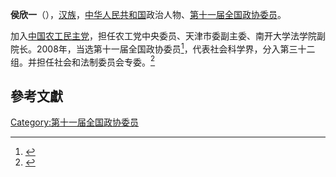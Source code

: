 '''侯欣一'''（{{bd|1960年||}}），[[汉族|汉族]]，[[中华人民共和国|中华人民共和国]]政治人物、[[第十一届全国政协委员|第十一届全国政协委员]]。

加入[[中国农工民主党|中国农工民主党]]，担任农工党中央委员、天津市委副主委、南开大学法学院副院长。2008年，当选第十一届全国政协委员<ref>{{cite news|title=第十一届全国政协委员名单|url=http://www.indaa.com.cn/zt/2009qglh/zxzs/200903/t20090303_127573.html|accessdate=2013-04-09|newspaper=新华社北京1月25日电 中国人民政治协商会议第十一届全国委员会委员名单(共2237人，2008年1月25日政协第十届全国委员会常务委员会第二十次会议通过)|date=2008年1月25日|deadurl=yes|archiveurl=https://web.archive.org/web/20130928014403/http://www.indaa.com.cn/zt/2009qglh/zxzs/200903/t20090303_127573.html|archivedate=2013年9月28日}}</ref>，代表社会科学界，分入第三十二组。并担任社会和法制委员会专委。<ref>{{cite news|title=全国政协信息-侯欣一|url=http://www.cppcc.gov.cn/CMS/wylibary/showJcwyxtInfoWylibary.action?tabJcwyxt.guid=11W0011530&wytype=wjwy|accessdate=2013-04-11|newspaper=全国政协委员会|archive-date=2019-05-11|archive-url=https://web.archive.org/web/20190511191652/http://www.cppcc.gov.cn/CMS/wylibary/showJcwyxtInfoWylibary.action?tabJcwyxt.guid=11W0011530&wytype=wjwy|dead-url=no}}</ref>

==參考文獻==
{{reflist}}
{{中国政治人物小作品}}

[[Category:第十一届全国政协委员|Category:第十一届全国政协委员]]